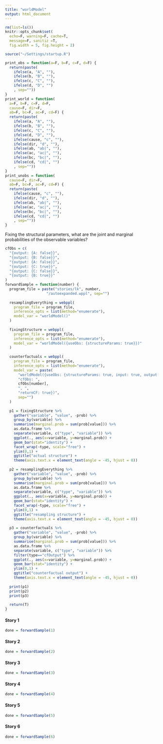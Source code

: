 ```yaml
---
title: "worldModel"
output: html_document
---
```


```r
rm(list=ls())
knitr::opts_chunk$set(
  echo=F, warning=F, cache=T, 
  message=F, sanitiz =T, 
  fig.width = 5, fig.height = 2)
```

```r
source("~/Settings/startup.R")
```

```r
print_obs = function(a=F, b=F, c=F, d=F) {
  return(paste(
    ifelse(a, "A", ""),
    ifelse(b, "B", ""),
    ifelse(c, "C", ""),
    ifelse(d, "D", "")
    , sep=""))
}
print_world = function(
  a=F, b=F, c=F, d=F,
  cause=F, dir=F,
  ab=F, bc=F, ac=F, cd=F) {
  return(paste(
    ifelse(a, "A", ""),
    ifelse(b, "B", ""),
    ifelse(c, "C", ""),
    ifelse(d, "D", ""),
    ifelse(cause, "c", ""),
    ifelse(dir, "d", ""),
    ifelse(ab, "ab|", ""),
    ifelse(ac, "ac|", ""),
    ifelse(bc, "bc|", ""),
    ifelse(cd, "cd|", "")
    , sep=""))
}
print_unobs = function(
  cause=F, dir=F,
  ab=F, bc=F, ac=F, cd=F) {
  return(paste(
    ifelse(cause, "c", ""),
    ifelse(dir, "d", ""),
    ifelse(ab, "ab|", ""),
    ifelse(ac, "ac|", ""),
    ifelse(bc, "bc|", ""),
    ifelse(cd, "cd|", "")
    , sep=""))
}
```

Fixing the structural parameters, what are the joint and marginal probabilities of the observable variables?

```r
cfObs = c(
  "{output: {A: false}}",
  "{output: {B: false}}",
  "{output: {A: false}}",
  "{output: {C: true}}",
  "{output: {C: false}}",
  "{output: {B: true}}"
)
forwardSample = function(number) {
  program_file = paste("stories/lk", number,
                   "/autoexpanded.wppl", sep="")
  
  resamplingEverything = webppl(
    program_file = program_file,
    inference_opts = list(method="enumerate"),
    model_var = "worldModel()"
  )
  
  fixingStructure = webppl(
    program_file = program_file,
    inference_opts = list(method="enumerate"),
    model_var = "worldModel({useObs: {structureParams: true}})"
  )
  
  counterfactuals = webppl(
    program_file = program_file,
    inference_opts = list(method="enumerate"),
    model_var = paste(
      "worldModel({useObs: {structureParams: true, input: true, output: true}, ",
      "cfObs: ",
      cfObs[number],
      ", ",
      "returnCF: true})",
      sep="")
  )
  
  p1 = fixingStructure %>%
    gather("variable", "value", -prob) %>%
    group_by(variable) %>%
    summarise(marginal.prob = sum(prob[value])) %>%
    as.data.frame %>%
    separate(variable, c("type", "variable")) %>%
    ggplot(., aes(x=variable, y=marginal.prob)) +
    geom_bar(stat="identity") +
    facet_wrap(~type, scale="free") +
    ylim(0,1) +
    ggtitle("actual structure") +
    theme(axis.text.x = element_text(angle = -45, hjust = 0))
  
  p2 = resamplingEverything %>%
    gather("variable", "value", -prob) %>%
    group_by(variable) %>%
    summarise(marginal.prob = sum(prob[value])) %>%
    as.data.frame %>%
    separate(variable, c("type", "variable")) %>%
    ggplot(., aes(x=variable, y=marginal.prob)) +
    geom_bar(stat="identity") +
    facet_wrap(~type, scale="free") +
    ylim(0,1) +
    ggtitle("resampling structure") +
    theme(axis.text.x = element_text(angle = -45, hjust = 0))
  
  p3 = counterfactuals %>%
    gather("variable", "value", -prob) %>%
    group_by(variable) %>%
    summarise(marginal.prob = sum(prob[value])) %>%
    as.data.frame %>%
    separate(variable, c("type", "variable")) %>%
    filter(type=="cfOutput") %>%
    ggplot(., aes(x=variable, y=marginal.prob)) +
    geom_bar(stat="identity") +
    ylim(0,1) +
    ggtitle("counterfactual output") +
    theme(axis.text.x = element_text(angle = -45, hjust = 0))
  
  print(p1)
  print(p2)
  print(p3)
  
  return(T)
}
```

#### Story 1
```r
done = forwardSample(1)
```

#### Story 2
```r
done = forwardSample(2)
```

#### Story 3
```r
done = forwardSample(3)
```

#### Story 4
```r
done = forwardSample(4)
```

#### Story 5
```r
done = forwardSample(5)
```

#### Story 6
```r
done = forwardSample(6)
```

